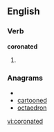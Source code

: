 
==English==

===Verb===
'''coronated'''

# {{past of|[[coronate]]}}

===Anagrams===
* {{alphagram|acdenoort}}
* [[cartooned#English|cartooned]]
* [[octaedron#English|octaedron]]


[[vi:coronated]]